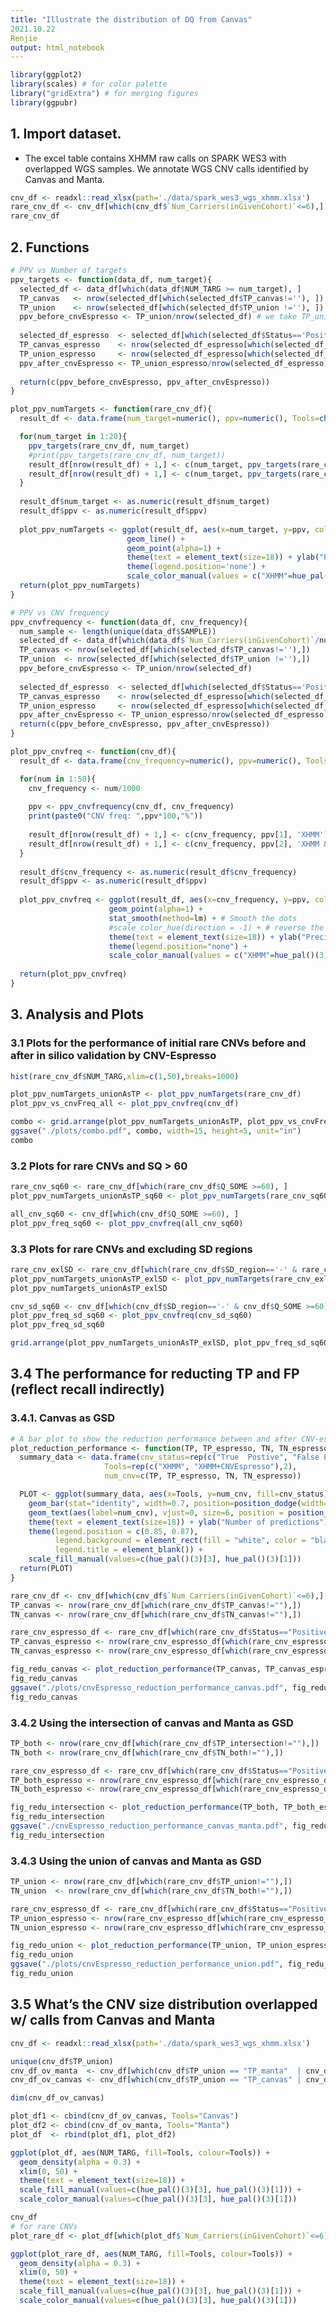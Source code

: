 ```yaml
---
title: "Illustrate the distribution of DQ from Canvas"
2021.10.22
Renjie
output: html_notebook
---
```

```r
library(ggplot2)
library(scales) # for color palette
library("gridExtra") # for merging figures
library(ggpubr)
```

## 1. Import dataset. 
- The excel table contains XHMM raw calls on SPARK WES3 with overlapped WGS samples. We annotate WGS CNV calls identified by Canvas and Manta.
```r
cnv_df <- readxl::read_xlsx(path='./data/spark_wes3_wgs_xhmm.xlsx')
rare_cnv_df <- cnv_df[which(cnv_df$`Num_Carriers(inGivenCohort)`<=6),]
rare_cnv_df
```

## 2. Functions
```r
# PPV vs Number of targets
ppv_targets <- function(data_df, num_target){
  selected_df <- data_df[which(data_df$NUM_TARG >= num_target), ]
  TP_canvas   <- nrow(selected_df[which(selected_df$TP_canvas!=''), ])
  TP_union    <- nrow(selected_df[which(selected_df$TP_union !=''), ])
  ppv_before_cnvEspresso <- TP_union/nrow(selected_df) # we take TP_union for now, but we can also take step back.
  
  selected_df_espresso  <- selected_df[which(selected_df$Status=='Positive'), ]
  TP_canvas_espresso    <- nrow(selected_df_espresso[which(selected_df_espresso$TP_canvas!=''), ])
  TP_union_espresso     <- nrow(selected_df_espresso[which(selected_df_espresso$TP_union !=''), ])
  ppv_after_cnvEspresso <- TP_union_espresso/nrow(selected_df_espresso) # we take TP_union for now, but we can also take step back.
  
  return(c(ppv_before_cnvEspresso, ppv_after_cnvEspresso))
}

plot_ppv_numTargets <- function(rare_cnv_df){
  result_df <- data.frame(num_target=numeric(), ppv=numeric(), Tools=character(), stringsAsFactors = FALSE)

  for(num_target in 1:20){
    ppv_targets(rare_cnv_df, num_target)
    #print(ppv_targets(rare_cnv_df, num_target))
    result_df[nrow(result_df) + 1,] <- c(num_target, ppv_targets(rare_cnv_df, num_target)[1], 'XHMM')
    result_df[nrow(result_df) + 1,] <- c(num_target, ppv_targets(rare_cnv_df, num_target)[2], 'XHMM & CNV-Espresso')
  }
  
  result_df$num_target <- as.numeric(result_df$num_target)
  result_df$ppv <- as.numeric(result_df$ppv)
  
  plot_ppv_numTargets <- ggplot(result_df, aes(x=num_target, y=ppv, colour=Tools)) +
                          geom_line() +
                          geom_point(alpha=1) +
                          theme(text = element_text(size=18)) + ylab("Precision") + xlab("Number of targets") +
                          theme(legend.position='none') +
                          scale_color_manual(values = c("XHMM"=hue_pal()(3)[3], "XHMM & CNV-Espresso"=hue_pal()(3)[1]))
  return(plot_ppv_numTargets)
}

# PPV vs CNV frequency
ppv_cnvfrequency <- function(data_df, cnv_frequency){
  num_sample <- length(unique(data_df$SAMPLE))
  selected_df <- data_df[which(data_df$`Num_Carriers(inGivenCohort)`/num_sample < cnv_frequency), ]
  TP_canvas <- nrow(selected_df[which(selected_df$TP_canvas!=''),])
  TP_union  <- nrow(selected_df[which(selected_df$TP_union !=''),])
  ppv_before_cnvEspresso <- TP_union/nrow(selected_df)
  
  selected_df_espresso  <- selected_df[which(selected_df$Status=='Positive'),]
  TP_canvas_espresso    <- nrow(selected_df_espresso[which(selected_df_espresso$TP_canvas!=''),])
  TP_union_espresso     <- nrow(selected_df_espresso[which(selected_df_espresso$TP_union !=''),])
  ppv_after_cnvEspresso <- TP_union_espresso/nrow(selected_df_espresso)
  return(c(ppv_before_cnvEspresso, ppv_after_cnvEspresso))
}

plot_ppv_cnvfreq <- function(cnv_df){
  result_df <- data.frame(cnv_frequency=numeric(), ppv=numeric(), Tools=character(), stringsAsFactors = FALSE)

  for(num in 1:50){
    cnv_frequency <- num/1000
    
    ppv <- ppv_cnvfrequency(cnv_df, cnv_frequency)
    print(paste0("CNV freq: ",ppv*100,"%"))
  
    result_df[nrow(result_df) + 1,] <- c(cnv_frequency, ppv[1], 'XHMM')
    result_df[nrow(result_df) + 1,] <- c(cnv_frequency, ppv[2], 'XHMM & CNV-Espresso')
  }
  
  result_df$cnv_frequency <- as.numeric(result_df$cnv_frequency)
  result_df$ppv <- as.numeric(result_df$ppv)
  
  plot_ppv_cnvfreq <- ggplot(result_df, aes(x=cnv_frequency, y=ppv, colour=Tools)) +
                      geom_point(alpha=1) + 
                      stat_smooth(method=lm) + # Smooth the dots
                      #scale_color_hue(direction = -1) + # reverse the color 
                      theme(text = element_text(size=18)) + ylab("Precision") + xlab("CNV frequency") +
                      theme(legend.position="none") +
                      scale_color_manual(values = c("XHMM"=hue_pal()(3)[3], "XHMM & CNV-Espresso"=hue_pal()(3)[1]))
  
  return(plot_ppv_cnvfreq)
}


```

##  3. Analysis and Plots
### 3.1 Plots for the performance of initial rare CNVs before and after in silico validation by CNV-Espresso
```r
hist(rare_cnv_df$NUM_TARG,xlim=c(1,50),breaks=1000)
```
```r
plot_ppv_numTargets_unionAsTP <- plot_ppv_numTargets(rare_cnv_df)
plot_ppv_vs_cnvFreq_all <- plot_ppv_cnvfreq(cnv_df)

combo <- grid.arrange(plot_ppv_numTargets_unionAsTP, plot_ppv_vs_cnvFreq_all, fig_redu_canvas,  nrow=1, ncol =3)
ggsave("./plots/combo.pdf", combo, width=15, height=5, unit="in")
combo
```

### 3.2 Plots for rare CNVs and **SQ > 60**
```r
rare_cnv_sq60 <- rare_cnv_df[which(rare_cnv_df$Q_SOME >=60), ]
plot_ppv_numTargets_unionAsTP_sq60 <- plot_ppv_numTargets(rare_cnv_sq60)

all_cnv_sq60 <- cnv_df[which(cnv_df$Q_SOME >=60), ]
plot_ppv_freq_sq60 <- plot_ppv_cnvfreq(all_cnv_sq60)

```

### 3.3 Plots for rare CNVs and excluding SD regions
```r
rare_cnv_exlSD <- rare_cnv_df[which(rare_cnv_df$SD_region=='-' & rare_cnv_df$Q_SOME >=60),] #rare_cnv_df$`special_regions(clamms)`=='-' & 
plot_ppv_numTargets_unionAsTP_exlSD <- plot_ppv_numTargets(rare_cnv_exlSD)
plot_ppv_numTargets_unionAsTP_exlSD

cnv_sd_sq60 <- cnv_df[which(cnv_df$SD_region=='-' & cnv_df$Q_SOME >=60), ]
plot_ppv_freq_sd_sq60 <- plot_ppv_cnvfreq(cnv_sd_sq60)
plot_ppv_freq_sd_sq60

grid.arrange(plot_ppv_numTargets_unionAsTP_exlSD, plot_ppv_freq_sd_sq60, nrow=1, ncol = 2)

```


## 3.4 The performance for reducting TP and FP (reflect recall indirectly)
### 3.4.1. Canvas as GSD
```r
# A bar plot to show the reduction performance between and after CNV-espresso
plot_reduction_performance <- function(TP, TP_espresso, TN, TN_espresso){
  summary_data <- data.frame(cnv_status=rep(c("True  Postive", "False Postive"), each=2),
                     Tools=rep(c("XHMM", "XHMM+CNVEspresso"),2),
                     num_cnv=c(TP, TP_espresso, TN, TN_espresso))

  PLOT <- ggplot(summary_data, aes(x=Tools, y=num_cnv, fill=cnv_status)) + 
    geom_bar(stat="identity", width=0.7, position=position_dodge(width=0.7)) +
    geom_text(aes(label=num_cnv), vjust=0, size=6, position = position_dodge(width = 0.7)) +
    theme(text = element_text(size=18)) + ylab("Number of predictions") +
    theme(legend.position = c(0.85, 0.87), 
          legend.background = element_rect(fill = "white", color = "black"), 
          legend.title = element_blank()) +
    scale_fill_manual(values=c(hue_pal()(3)[3], hue_pal()(3)[1]))
  return(PLOT)
}
```

```r
rare_cnv_df <- cnv_df[which(cnv_df$`Num_Carriers(inGivenCohort)`<=6),]
TP_canvas <- nrow(rare_cnv_df[which(rare_cnv_df$TP_canvas!=""),])
TN_canvas <- nrow(rare_cnv_df[which(rare_cnv_df$TN_canvas!=""),])

rare_cnv_espresso_df <- rare_cnv_df[which(rare_cnv_df$Status=="Positive"),]
TP_canvas_espresso <- nrow(rare_cnv_espresso_df[which(rare_cnv_espresso_df$TP_canvas!=""),])
TN_canvas_espresso <- nrow(rare_cnv_espresso_df[which(rare_cnv_espresso_df$TN_canvas!=""),])

fig_redu_canvas <- plot_reduction_performance(TP_canvas, TP_canvas_espresso, TN_canvas, TN_canvas_espresso)
fig_redu_canvas
ggsave("./plots/cnvEspresso_reduction_performance_canvas.pdf", fig_redu_canvas, width=7, height=5, unit="in")
fig_redu_canvas
```

### 3.4.2 Using the intersection of canvas and Manta as GSD
```r

TP_both <- nrow(rare_cnv_df[which(rare_cnv_df$TP_intersection!=""),])
TN_both <- nrow(rare_cnv_df[which(rare_cnv_df$TN_both!=""),])

rare_cnv_espresso_df <- rare_cnv_df[which(rare_cnv_df$Status=="Positive"),]
TP_both_espresso <- nrow(rare_cnv_espresso_df[which(rare_cnv_espresso_df$TP_intersection!=""),])
TN_both_espresso <- nrow(rare_cnv_espresso_df[which(rare_cnv_espresso_df$TN_both!=""),])

fig_redu_intersection <- plot_reduction_performance(TP_both, TP_both_espresso, TN_both, TN_both_espresso)
fig_redu_intersection
ggsave("./cnvEspresso_reduction_performance_canvas_manta.pdf", fig_redu_intersection, width=7, height=5, unit="in")
fig_redu_intersection
```

### 3.4.3 Using the union of canvas and Manta as GSD
```r
TP_union <- nrow(rare_cnv_df[which(rare_cnv_df$TP_union!=""),])
TN_union  <- nrow(rare_cnv_df[which(rare_cnv_df$TN_both!=""),])

rare_cnv_espresso_df <- rare_cnv_df[which(rare_cnv_df$Status=="Positive"),]
TP_union_espresso <- nrow(rare_cnv_espresso_df[which(rare_cnv_espresso_df$TP_union!=""),])
TN_union_espresso <- nrow(rare_cnv_espresso_df[which(rare_cnv_espresso_df$TN_both!=""),])

fig_redu_union <- plot_reduction_performance(TP_union, TP_union_espresso, TN_union, TN_union_espresso)
fig_redu_union
ggsave("./plots/cnvEspresso_reduction_performance_union.pdf", fig_redu_union, width=7, height=5, unit="in")
fig_redu_union
```

## 3.5 What's the CNV size distribution overlapped w/ calls from Canvas and Manta
```r
cnv_df <- readxl::read_xlsx(path='./data/spark_wes3_wgs_xhmm.xlsx')

unique(cnv_df$TP_union)
cnv_df_ov_manta  <- cnv_df[which(cnv_df$TP_union == "TP_manta"  | cnv_df$TP_union == "TP_canvas_manta"),]
cnv_df_ov_canvas <- cnv_df[which(cnv_df$TP_union == "TP_canvas" | cnv_df$TP_union == "TP_canvas_manta"),]

dim(cnv_df_ov_canvas)

plot_df1 <- cbind(cnv_df_ov_canvas, Tools="Canvas")
plot_df2 <- cbind(cnv_df_ov_manta, Tools="Manta")
plot_df  <- rbind(plot_df1, plot_df2)

ggplot(plot_df, aes(NUM_TARG, fill=Tools, colour=Tools)) +
  geom_density(alpha = 0.3) +
  xlim(0, 50) +
  theme(text = element_text(size=18)) + 
  scale_fill_manual(values=c(hue_pal()(3)[3], hue_pal()(3)[1])) +
  scale_color_manual(values=c(hue_pal()(3)[3], hue_pal()(3)[1]))
```

```r
cnv_df
# for rare CNVs
plot_rare_df <- plot_df[which(plot_df$`Num_Carriers(inGivenCohort)`<=6),]

ggplot(plot_rare_df, aes(NUM_TARG, fill=Tools, colour=Tools)) +
  geom_density(alpha = 0.3) +
  xlim(0, 50) +
  theme(text = element_text(size=18)) + 
  scale_fill_manual(values=c(hue_pal()(3)[3], hue_pal()(3)[1])) +
  scale_color_manual(values=c(hue_pal()(3)[3], hue_pal()(3)[1]))
```


